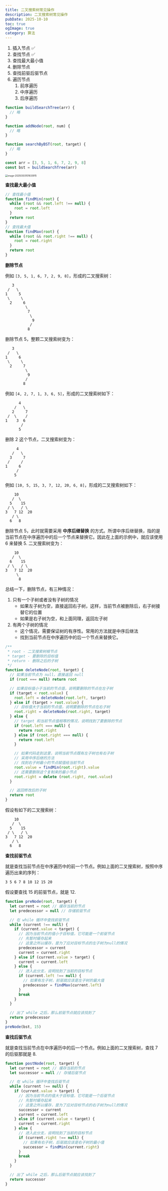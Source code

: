 ```yaml
---
title: 二叉搜索树常见操作
description: 二叉搜索树常见操作
pubDate: 2025-10-10
toc: true
ogImage: true
category: 算法
---
```


1. 插入节点 ✅
2. 查找节点 ✅
3. 查找最大最小值
4. 删除节点
5. 查找前驱后驱节点
6. 遍历节点
   1. 前序遍历
   2. 中序遍历
   3. 后序遍历

```js
function buildSearchTree(arr) {
  // 略
}

function addNode(root, num) {
  // 略
}

function searchByBST(root, target) {
  // 略
}

const arr = [3, 5, 1, 6, 7, 2, 9, 8]
const bst = buildSearchTree(arr)
```

<img
  src="https://xiejie-typora.oss-cn-chengdu.aliyuncs.com/2025-03-03-021834.png"
  alt="image-20250303101833915"
  style="zoom:50%;"
/>

**查找最大最小值**

```js
// 查找最小值
function findMin(root) {
  while (root && root.left !== null) {
    root = root.left
  }
  return root
}
// 查找最大值
function findMax(root) {
  while (root && root.right !== null) {
    root = root.right
  }
  return root
}
```

**删除节点**

例如 `[3, 5, 1, 6, 7, 2, 9, 8]`，形成的二叉搜索树：

```
   3
 /   \
1     5
 \     \
  2     6
         \
          7
           \
            9
           /
          8
```

删除节点 5，整颗二叉搜索树变为：

```
   3
 /   \
1     6
 \     \
  2     7
         \
          9
         /
        8
```

例如 `[4, 2, 7, 1, 3, 6, 5]`，形成的二叉搜索树如下：

```
      4
    /   \
   2     7
 /  \    /
1    3  6
       /
      5
```

删除 2 这个节点，二叉搜索树变为：

```
     4
   /   \
  3     7
 /     /
1     6
     /
    5
```

例如 `[10, 5, 15, 3, 7, 12, 20, 6, 8]`，形成的二叉搜索树如下：

```
    10
   /  \
  5    15
 / \   / \
3   7 12  20
   / \
  6   8
```

删除节点 5，此时就需要采用 **中序后继替换** 的方式。所谓中序后继替换，指的是当前节点在中序遍历中的后一个节点来替换它。因此在上面的示例中，就应该使用 6 来替换 5. 二叉搜索树变为：

```
    10
   /  \
  6    15
 / \   / \
3   7 12  20
     \
      8
```

总结一下，删除节点，有三种情况：

1. 只有一个子树或者没有子树的情况
   - 如果左子树为空，直接返回右子树，这样，当前节点被删除后，右子树接替它的位置
   - 如果是右子树为空，和上面同理，返回左子树
2. 有两个子树的情况
   - 这个情况，需要保证树的有序性。常用的方法就是中序后继法
   - 找到当前节点在中序遍历中的后一个节点来替换它。

```js
/**
 * root - 二叉搜索树根节点
 * target - 要删除的目标值
 * return - 删除之后的子树
 */
function deleteNode(root, target) {
  // 如果当前节点为 null，直接返回 null
  if (root === null) return root

  // 如果目标值小于当前的节点值，说明要删除的节点在左子树
  if (target < root.value) {
    root.left = deleteNode(root.left, target)
  } else if (target > root.value) {
    // 目标值大于当前的节点值，说明要删除的节点在右子树
    root.right = deleteNode(root.right, target)
  } else {
    // target 和当前节点值相等的情况，说明找到了要删除的节点
    if (root.left === null) {
      return root.right
    } else if (root.right === null) {
      return root.left
    }

    // 如果代码走到这里，说明当前节点既有左子树也有右子树
    // 采用中序后继的方法
    // 找到右子树最小的节点赋值给当前节点
    root.value = findMin(root.right).value
    // 还需要删除这个复制来的最小节点
    root.right = delete (root.right, root.value)
  }

  // 返回修改后的子树
  return root
}
```

假设有如下的二叉搜索树：

```
    10
   /  \
  5    15
 / \   / \
3   7 12  20
   / \
  6   8
```

**查找前驱节点**

就是查找当前节点在中序遍历中的前一个节点。例如上面的二叉搜索树，按照中序遍历出来的序列：

```
3 5 6 7 8 10 12 15 20
```

假设要查找 15 的前驱节点，就是 12.

```js
function preNode(root, target) {
  let current = root // 缓存当前的节点
  let predecessor = null // 存储前驱节点

  // 在 while 循环中查找前驱节点
  while (current !== null) {
    if (current.value < target) {
      // 因为当前节点的值小于目标值，它可能是一个前驱节点
      // 先暂时缓存起来
      // 这里之所以缓存，是为了应对目标节点的左子树为null的情况
      predecessor = current
      current = current.right
    } else if (current.value > target) {
      current = current.left
    } else {
      // 进入此分支，说明找到了当前的目标节点
      if (current.left !== null) {
        // 如果有左子树，前驱就应该是左子树的最大值
        predecessor = findMax(current.left)
      }
      break
    }
  }

  // 出了 while 之后，那么前驱节点就应该找到了
  return predecessor
}
preNode(bst, 15)
```

**查找后驱节点**

就是查找当前节点在中序遍历中的后一个节点。例如上面的二叉搜索树，查找 7 的后驱那就是 8.

```js
function postNode(root, target) {
  let current = root // 缓存当前的节点
  let successor = null // 存储后驱节点

  // 在 while 循环中查找后驱节点
  while (current !== null) {
    if (current.value > target) {
      // 因为当前节点的值大于目标值，它可能是一个后驱节点
      // 先暂时缓存起来
      // 这里之所以缓存，是为了应对目标节点的右子树为null的情况
      successor = current
      current = current.left
    } else if (current.value < target) {
      current = current.right
    } else {
      // 进入此分支，说明找到了当前的目标节点
      if (current.right !== null) {
        // 如果有右子树，后驱就应该是右子树的最小值
        successor = findMin(current.right)
      }
      break
    }
  }

  // 出了 while 之后，那么后驱节点就应该找到了
  return successor
}
```
